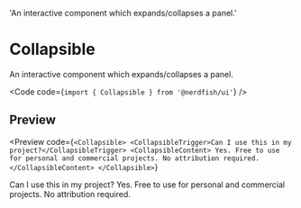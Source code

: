   'An interactive component which expands/collapses a panel.'

# Collapsible

An interactive component which expands/collapses a panel.

<Code code={`import { Collapsible } from '@nerdfish/ui'`} />

## Preview

<Preview
  code={`<Collapsible>
  <CollapsibleTrigger>Can I use this in my project?</CollapsibleTrigger>
  <CollapsibleContent>
    Yes. Free to use for personal and commercial projects. No attribution
    required.
  </CollapsibleContent>
</Collapsible>`}
>
  <div className="space-y-2">
    <Collapsible>
      <CollapsibleTrigger>Can I use this in my project?</CollapsibleTrigger>
      <CollapsibleContent>
        Yes. Free to use for personal and commercial projects. No attribution
        required.
      </CollapsibleContent>
    </Collapsible>
  </div>
</Preview>

